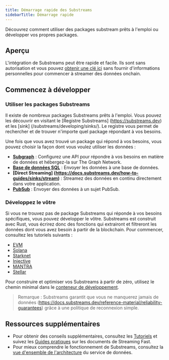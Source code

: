 ```yaml
---
title: Démarrage rapide des Substreams
sidebarTitle: Démarrage rapide
---
```


Découvrez comment utiliser des packages substream prêts à l'emploi ou développer vos propres packages.

## Aperçu

L'intégration de Substreams peut être rapide et facile. Ils sont sans autorisation et vous pouvez [obtenir une clé ici](https://thegraph.market/) sans fournir d'informations personnelles pour commencer à streamer des données onchain.

## Commencez à développer

### Utiliser les packages Substreams

Il existe de nombreux packages Substreams prêts à l'emploi. Vous pouvez les découvrir en visitant le [Registre Substreams] (https://substreams.dev) et les [sink] (/substreams/developing/sinks/). Le registre vous permet de rechercher et de trouver n'importe quel package répondant à vos besoins.

Une fois que vous avez trouvé un package qui répond à vos besoins, vous pouvez choisir la façon dont vous voulez utiliser les données :

- **[Subgraph](/sps/introduction/)** : Configurez une API pour répondre à vos besoins en matière de données et hébergez-la sur The Graph Network.
- **[Base de données SQL](https://docs.substreams.dev/how-to-guides/sinks/sql-sink)** : Envoyer les données à une base de données.
- **[Direct Streaming] (https://docs.substreams.dev/how-to-guides/sinks/stream)** : Streamez des données en continu directement dans votre application.
- **[PubSub](https://docs.substreams.dev/how-to-guides/sinks/pubsub)** : Envoyer des données à un sujet PubSub.

### Développez le vôtre

Si vous ne trouvez pas de package Substreams qui réponde à vos besoins spécifiques, vous pouvez développer le vôtre. Substreams est construit avec Rust, vous écrirez donc des fonctions qui extrairont et filtreront les données dont vous avez besoin à partir de la blockchain. Pour commencer, consultez les tutoriels suivants :

- [EVM](https://docs.substreams.dev/tutorials/intro-to-tutorials/evm)
- [Solana](https://docs.substreams.dev/tutorials/intro-to-tutorials/on-solana)
- [Starknet](https://docs.substreams.dev/tutorials/intro-to-tutorials/starknet)
- [Injective](https://docs.substreams.dev/tutorials/intro-to-tutorials/on-cosmos/injective)
- [MANTRA](https://docs.substreams.dev/tutorials/intro-to-tutorials/on-cosmos/mantra)
- [Stellar](https://docs.substreams.dev/tutorials/intro-to-tutorials/stellar)

Pour construire et optimiser vos Substreams à partir de zéro, utilisez le chemin minimal dans le [conteneur de développement](/substreams/developing/dev-container/).

> Remarque : Substreams garantit que vous ne manquerez jamais de données (https://docs.substreams.dev/reference-material/reliability-guarantees) grâce à une politique de reconnexion simple.

## Ressources supplémentaires

- Pour obtenir des conseils supplémentaires, consultez les [Tutoriels](https://docs.substreams.dev/tutorials/intro-to-tutorials) et suivez les [Guides pratiques](https://docs.substreams.dev/how-to-guides/develop-your-own-substreams) sur les documents de Streaming Fast.
- Pour mieux comprendre le fonctionnement de Substreams, consultez la [vue d'ensemble de l'architecture](https://docs.substreams.dev/reference-material/architecture) du service de données.
